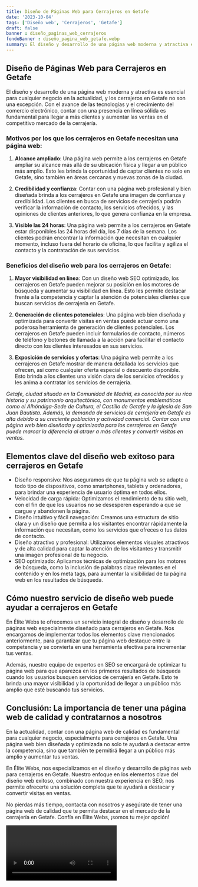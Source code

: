 ```yaml
---
title: Diseño de Páginas Web para Cerrajeros en Getafe
date: '2023-10-04'
tags: ['Diseño web', 'Cerrajeros', 'Getafe']
draft: false
banner : diseño_paginas_web_cerrajeros
fondoBanner : diseño_pagina_web_getafe.webp
summary: El diseño y desarrollo de una página web moderna y atractiva es esencial para cualquier negocio en la actualidad, y los cerrajeros en Getafe no son una excepción. Con el avance de las tecnologías y el crecimiento del comercio electrónico, contar con una presencia en línea sólida es fundamental para llegar a más clientes y aumentar las ventas en el competitivo mercado de la cerrajería.
---
```


## **Diseño de Páginas Web para Cerrajeros en Getafe**

El diseño y desarrollo de una página web moderna y atractiva es esencial para cualquier negocio en la actualidad, y los cerrajeros en Getafe no son una excepción. Con el avance de las tecnologías y el crecimiento del comercio electrónico, contar con una presencia en línea sólida es fundamental para llegar a más clientes y aumentar las ventas en el competitivo mercado de la cerrajería.

### **Motivos por los que los cerrajeros en Getafe necesitan una página web:**

1. **Alcance ampliado**: Una página web permite a los cerrajeros en Getafe ampliar su alcance más allá de su ubicación física y llegar a un público más amplio. Esto les brinda la oportunidad de captar clientes no solo en Getafe, sino también en áreas cercanas y nuevas zonas de la ciudad.

2. **Credibilidad y confianza**: Contar con una página web profesional y bien diseñada brinda a los cerrajeros en Getafe una imagen de confianza y credibilidad. Los clientes en busca de servicios de cerrajería podrán verificar la información de contacto, los servicios ofrecidos, y las opiniones de clientes anteriores, lo que genera confianza en la empresa.

3. **Visible las 24 horas**: Una página web permite a los cerrajeros en Getafe estar disponibles las 24 horas del día, los 7 días de la semana. Los clientes podrán encontrar la información que necesitan en cualquier momento, incluso fuera del horario de oficina, lo que facilita y agiliza el contacto y la contratación de sus servicios.

### **Beneficios del diseño web para los cerrajeros en Getafe:**

1. **Mayor visibilidad en línea**: Con un diseño web SEO optimizado, los cerrajeros en Getafe pueden mejorar su posición en los motores de búsqueda y aumentar su visibilidad en línea. Esto les permite destacar frente a la competencia y captar la atención de potenciales clientes que buscan servicios de cerrajería en Getafe.

2. **Generación de clientes potenciales**: Una página web bien diseñada y optimizada para convertir visitas en ventas puede actuar como una poderosa herramienta de generación de clientes potenciales. Los cerrajeros en Getafe pueden incluir formularios de contacto, números de teléfono y botones de llamada a la acción para facilitar el contacto directo con los clientes interesados en sus servicios.

3. **Exposición de servicios y ofertas**: Una página web permite a los cerrajeros en Getafe mostrar de manera detallada los servicios que ofrecen, así como cualquier oferta especial o descuento disponible. Esto brinda a los clientes una visión clara de los servicios ofrecidos y les anima a contratar los servicios de cerrajería.

*Getafe, ciudad situada en la Comunidad de Madrid, es conocida por su rica historia y su patrimonio arquitectónico, con monumentos emblemáticos como el Alhóndiga-Sede de Cultura, el Castillo de Getafe y la iglesia de San Juan Bautista. Además, la demanda de servicios de cerrajería en Getafe es alta debido a su creciente población y actividad comercial. Contar con una página web bien diseñada y optimizada para los cerrajeros en Getafe puede marcar la diferencia al atraer a más clientes y convertir visitas en ventas.*

<GifSeo />

<Cta />

## Elementos clave del diseño web exitoso para cerrajeros en Getafe

- Diseño responsivo: Nos aseguramos de que tu página web se adapte a todo tipo de dispositivos, como smartphones, tablets y ordenadores, para brindar una experiencia de usuario óptima en todos ellos.
- Velocidad de carga rápida: Optimizamos el rendimiento de tu sitio web, con el fin de que los usuarios no se desesperen esperando a que se cargue y abandonen la página.
- Diseño intuitivo y fácil navegación: Creamos una estructura de sitio clara y un diseño que permita a los visitantes encontrar rápidamente la información que necesitan, como los servicios que ofreces o tus datos de contacto.
- Diseño atractivo y profesional: Utilizamos elementos visuales atractivos y de alta calidad para captar la atención de los visitantes y transmitir una imagen profesional de tu negocio.
- SEO optimizado: Aplicamos técnicas de optimización para los motores de búsqueda, como la inclusión de palabras clave relevantes en el contenido y en los meta tags, para aumentar la visibilidad de tu página web en los resultados de búsqueda.

## Cómo nuestro servicio de diseño web puede ayudar a cerrajeros en Getafe

En Élite Webs te ofrecemos un servicio integral de diseño y desarrollo de páginas web especialmente diseñado para cerrajeros en Getafe. Nos encargamos de implementar todos los elementos clave mencionados anteriormente, para garantizar que tu página web destaque entre la competencia y se convierta en una herramienta efectiva para incrementar tus ventas.

Además, nuestro equipo de expertos en SEO se encargará de optimizar tu página web para que aparezca en los primeros resultados de búsqueda cuando los usuarios busquen servicios de cerrajería en Getafe. Esto te brinda una mayor visibilidad y la oportunidad de llegar a un público más amplio que esté buscando tus servicios.

## Conclusión: La importancia de tener una página web de calidad y contratarnos a nosotros

En la actualidad, contar con una página web de calidad es fundamental para cualquier negocio, especialmente para cerrajeros en Getafe. Una página web bien diseñada y optimizada no solo te ayudará a destacar entre la competencia, sino que también te permitirá llegar a un público más amplio y aumentar tus ventas.

En Élite Webs, nos especializamos en el diseño y desarrollo de páginas web para cerrajeros en Getafe. Nuestro enfoque en los elementos clave del diseño web exitoso, combinado con nuestra experiencia en SEO, nos permite ofrecerte una solución completa que te ayudará a destacar y convertir visitas en ventas.

No pierdas más tiempo, contacta con nosotros y asegúrate de tener una página web de calidad que te permita destacar en el mercado de la cerrajería en Getafe. Confía en Élite Webs, ¡somos tu mejor opción!

<Video />

<CtaBot job='Cerrajeros' city='Getafe'/>

<Gmaps query='Getafe+españa+maps' />